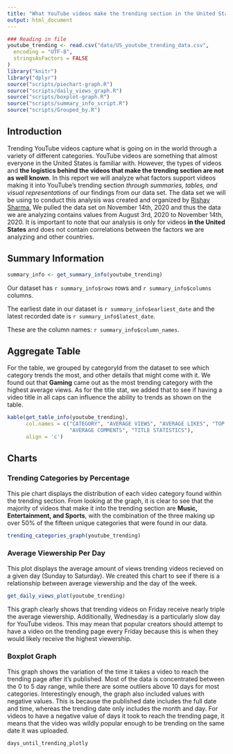 ```yaml
---
title: "What YouTube videos make the trending section in the United States?"
output: html_document
---
```


```r
### Reading in file
youtube_trending <- read.csv("data/US_youtube_trending_data.csv",
  encoding = "UTF-8",
  stringsAsFactors = FALSE
)
library("knitr")
library("dplyr")
source("scripts/piechart-graph.R")
source("scripts/daily_views_graph.R")
source("scripts/boxplot-graph.R")
source("scripts/summary_info_script.R")
source("scripts/Grouped_by.R")
```
## Introduction

Trending YouTube videos capture what is going on in the world through a variety
of different categories. YouTube videos are something that almost everyone in 
the United States is familiar with. However, the types of videos and **the 
logistics behind the videos that make the trending section are not as 
well known**. In this report we will analyze what factors support videos making 
it into YouTube's trending section _through summaries, tables, and visual 
representations_ of our findings from our data set. The data set we will be
using to conduct this analysis was created and organized by 
[Rishav Sharma.](https://www.kaggle.com/rsrishav/youtube-trending-video-dataset?select=US_youtube_trending_data.csv)
We pulled the data set on November 14th, 2020 and thus the data we are analyzing
contains values from August 3rd, 2020 to November 14th, 2020. It is important
to note that our analysis is only for videos **in the United States** and does 
not contain correlations between the factors we are analyzing and other 
countries.

## Summary Information
```r
summary_info <- get_summary_info(youtube_trending)
```
Our dataset has `r summary_info$rows` rows and `r summary_info$columns` columns. 

The earliest date in our dataset is `r summary_info$earliest_date` and 
the latest recorded date is `r summary_info$latest_date`.

These are the column names: `r summary_info$column_names`.

## Aggregate Table
For the table, we grouped by categoryId from the dataset to see which category 
trends the most, and other details that might come with it. We found out that 
**Gaming** came out as the most trending category with the highest average 
views. As for the title stat, we added that to see if having a video title in
all caps can influence the ability to trends as shown on the table.
```r
kable(get_table_info(youtube_trending),
      col.names = c("CATEGORY", "AVERAGE VIEWS", "AVERAGE LIKES", "TOP CHANNEL",
                    "AVERAGE COMMENTS", "TITLE STATISTICS"),
      align = 'c')
```

## Charts

### Trending Categories by Percentage
This pie chart displays the distribution of each video category found 
within the trending section. From looking at the graph, it is clear to see that
the majority of videos that make it into the trending section are **Music, 
Entertainment, and Sports**, with the combination of the three making up over
50% of the fifteen unique categories that were found in our data.

```r
trending_categories_graph(youtube_trending)
```

### Average Viewership Per Day
This plot displays the average amount of views trending videos recieved on a given day (Sunday to Saturday). We created this chart to see if there is a relationship between average viewership and the day of the week. 

```r
get_daily_views_plot(youtube_trending)
```

This graph clearly shows that trending videos on Friday receive nearly triple the average viewership. Additionally, Wednesday is a particularly slow day for YouTube videos. This may mean that popular creators should attempt to have a video on the trending page every Friday because this is when they would likely receive the highest viewership.

### Boxplot Graph
This graph shows the variation of the time it takes a video to reach the
trending page after it's published. Most of the data is concentrated between the
0 to 5 day range, while there are some outliers above 10 days for most 
categories. Interestingly enough, the graph also included values with negative 
values. This is because the published date includes the full date and time, 
whereas the trending date only includes the month and day. For videos to have a 
negative value of days it took to reach the trending page, it means that the 
video was wildly popular enough to be trending on the same date it was uploaded.

```r
days_until_trending_plotly
```